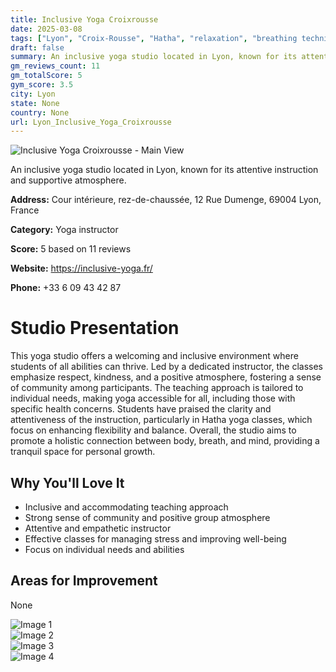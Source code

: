 ```yaml
---
title: Inclusive Yoga Croixrousse
date: 2025-03-08
tags: ["Lyon", "Croix-Rousse", "Hatha", "relaxation", "breathing techniques", "inclusive", "supportive", "Lyon"]  
draft: false
summary: An inclusive yoga studio located in Lyon, known for its attentive instruction and supportive atmosphere.
gm_reviews_count: 11
gm_totalScore: 5
gym_score: 3.5
city: Lyon
state: None
country: None
url: Lyon_Inclusive_Yoga_Croixrousse
---
```


<div className="aspect-[16/9] relative my-8">
  <img 
    src="https://lh5.googleusercontent.com/p/AF1QipNu7UyeNpsKD-lfZo5A9UfcMkMfBSyTwTKyy0G5=w1920-h1080-k-no"
    alt="Inclusive Yoga Croixrousse - Main View"
    className="object-cover absolute inset-0 w-full h-full rounded-lg"
  />
</div>

An inclusive yoga studio located in Lyon, known for its attentive instruction and supportive atmosphere.

**Address:** Cour intérieure, rez-de-chaussée, 12 Rue Dumenge, 69004 Lyon, France

**Category:** Yoga instructor

**Score:** 5 based on 11 reviews

**Website:** https://inclusive-yoga.fr/

**Phone:** +33 6 09 43 42 87

# Studio Presentation

This yoga studio offers a welcoming and inclusive environment where students of all abilities can thrive. Led by a dedicated instructor, the classes emphasize respect, kindness, and a positive atmosphere, fostering a sense of community among participants. The teaching approach is tailored to individual needs, making yoga accessible for all, including those with specific health concerns. Students have praised the clarity and attentiveness of the instruction, particularly in Hatha yoga classes, which focus on enhancing flexibility and balance. Overall, the studio aims to promote a holistic connection between body, breath, and mind, providing a tranquil space for personal growth.



## Why You'll Love It

- Inclusive and accommodating teaching approach
- Strong sense of community and positive group atmosphere
- Attentive and empathetic instructor
- Effective classes for managing stress and improving well-being
- Focus on individual needs and abilities

## Areas for Improvement

None

<div className="grid grid-cols-1 xl:grid-cols-2 gap-4 my-8">
<div className="aspect-[4/3] relative"><img src="https://lh5.googleusercontent.com/p/AF1QipOElwjw-ZPMKWIym8fG5PDZjapIhjBT8UisBpfo=w1920-h1080-k-no" alt="Image 1" className="object-cover absolute inset-0 w-full h-full rounded-lg" /></div>
<div className="aspect-[4/3] relative"><img src="https://lh5.googleusercontent.com/p/AF1QipObk4wFWT5k1coiCvt1oIcXcUKv38CMD-IQSE06=w1920-h1080-k-no" alt="Image 2" className="object-cover absolute inset-0 w-full h-full rounded-lg" /></div>
<div className="aspect-[4/3] relative"><img src="https://lh5.googleusercontent.com/p/AF1QipNpcz49tbBpg4_JNkb-REsxBHmturzEUiojuiZX=w1920-h1080-k-no" alt="Image 3" className="object-cover absolute inset-0 w-full h-full rounded-lg" /></div>
<div className="aspect-[4/3] relative"><img src="https://lh5.googleusercontent.com/p/AF1QipOZtlq5cOftxJX_GJHAsVPV2Xsxe-FLfNvKxTW3=w1920-h1080-k-no" alt="Image 4" className="object-cover absolute inset-0 w-full h-full rounded-lg" /></div>
</div>
